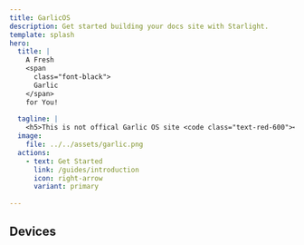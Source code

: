 ```yaml
---
title: GarlicOS
description: Get started building your docs site with Starlight.
template: splash
hero:
  title: |
    A Fresh 
    <span
      class="font-black">
      Garlic
    </span>
    for You!
    
  tagline: |
    <h5>This is not offical Garlic OS site <code class="text-red-600"><h6>(Still in Progress!)</h6></code></h5>
  image:
    file: ../../assets/garlic.png
  actions:
    - text: Get Started
      link: /guides/introduction
      icon: right-arrow
      variant: primary
      
---
```



## Devices

<CardGrid>
	<LinkCard 
    title="RG-35xx" 
    icon="information" 
    href="/guides/rg35xx/"
    />
	<LinkCard 
    title="RG-35xx Plus" 
    icon="information" 
    href="/guides/rg35xxplus/"
    />
    <LinkCard 
    title="RG-35xx H" 
    icon="information" 
    href="/guides/rg35xxh/"
    />
</CardGrid>
